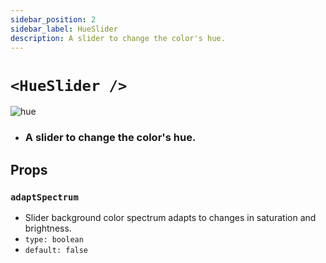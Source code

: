 ```yaml
---
sidebar_position: 2
sidebar_label: HueSlider
description: A slider to change the color's hue.
---
```


# `<HueSlider />`

![hue](../../../images/hue.png)

- ### A slider to change the color's hue.

## Props

### `adaptSpectrum`

- Slider background color spectrum adapts to changes in saturation and brightness.
- `type: boolean`
- `default: false`



<SliderProps />
